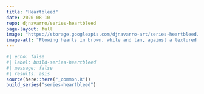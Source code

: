 ```yaml
---
title: "Heartbleed"
date: 2020-08-10
repo: djnavarro/series-heartbleed
page-layout: full
image: "https://storage.googleapis.com/djnavarro-art/series-heartbleed/800/turmite_59_000000.png"
image-alt: "Flowing hearts in brown, white and tan, against a textured background"
---
```

   
::: {.grid}
  
```r
#| echo: false
#| label: build-series-heartbleed
#| message: false
#| results: asis
source(here::here("_common.R"))
build_series("series-heartbleed")
```
   
:::
   

